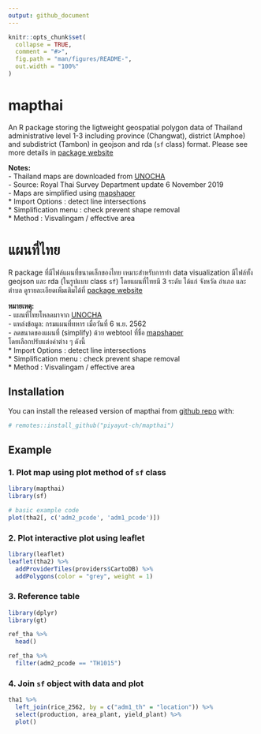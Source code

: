 ```yaml
---
output: github_document
---
```


```r
knitr::opts_chunk$set(
  collapse = TRUE,
  comment = "#>",
  fig.path = "man/figures/README-",
  out.width = "100%"
)
```

# mapthai
An R package storing the ligtweight geospatial polygon data of Thailand administrative level 1-3 including province (Changwat), district (Amphoe) and subdistrict (Tambon) in geojson and rda (`sf` class) format. Please see more details in [package website](https://piyayut-ch.github.io/mapthai/)

**Notes:**  
- Thailand maps are downloaded from [UNOCHA](https://data.humdata.org/dataset/thailand-administrative-boundaries)  
- Source: Royal Thai Survey Department update 6 November 2019   
- Maps are simplified using [mapshaper](https://mapshaper.org)  
  * Import Options : detect line intersections  
  * Simplification menu : check prevent shape removal  
  * Method : Visvalingam / effective area  


# แผนที่ไทย
R package ที่มีไฟล์แผนที่ขนาดเล็กของไทย เหมาะสำหรับการทำ data visualization มีไฟล์ทั้ง 
geojson และ rda (ในรูปแบบ class `sf`) โดยแผนที่ไทยมี 3 ระดับ ได้แก่ จังหวัด อำเภอ และตำบล
ดูรายละเอียดเพิ่มเติมได้ที่ [package website](https://piyayut-ch.github.io/mapthai/)

**หมายเหตุ:**  
- แผนที่ไทยโหลดมาจาก [UNOCHA](https://data.humdata.org/dataset/thailand-administrative-boundaries)  
- แหล่งข้อมูล: กรมแผนที่ทหาร เมื่อวันที่ 6 พ.ย. 2562  
- ลดขนาดของแผนที่ (simplify) ด้วย webtool ที่ชื่อ [mapshaper](https://mapshaper.org)  
  โดยเลือกปรับแต่งค่าต่าง ๆ ดังนี้  
  * Import Options : detect line intersections  
  * Simplification menu : check prevent shape removal  
  * Method : Visvalingam / effective area  


## Installation

You can install the released version of mapthai from [github repo](https://github.com/piyayut-ch/mapthai) with:

``` r
# remotes::install_github("piyayut-ch/mapthai")
```

## Example

### 1. Plot map using plot method of `sf` class
```r
library(mapthai)
library(sf)

# basic example code
plot(tha2[, c('adm2_pcode', 'adm1_pcode')]) 
```

### 2. Plot interactive plot using leaflet
```r
library(leaflet)
leaflet(tha2) %>%
  addProviderTiles(providers$CartoDB) %>%
  addPolygons(color = "grey", weight = 1)
```

### 3. Reference table
```r
library(dplyr)
library(gt)

ref_tha %>%
  head()
```

```r
ref_tha %>% 
  filter(adm2_pcode == "TH1015")
```

### 4. Join `sf` object with data and plot
```r
tha1 %>%
  left_join(rice_2562, by = c("adm1_th" = "location")) %>%
  select(production, area_plant, yield_plant) %>%
  plot()
```